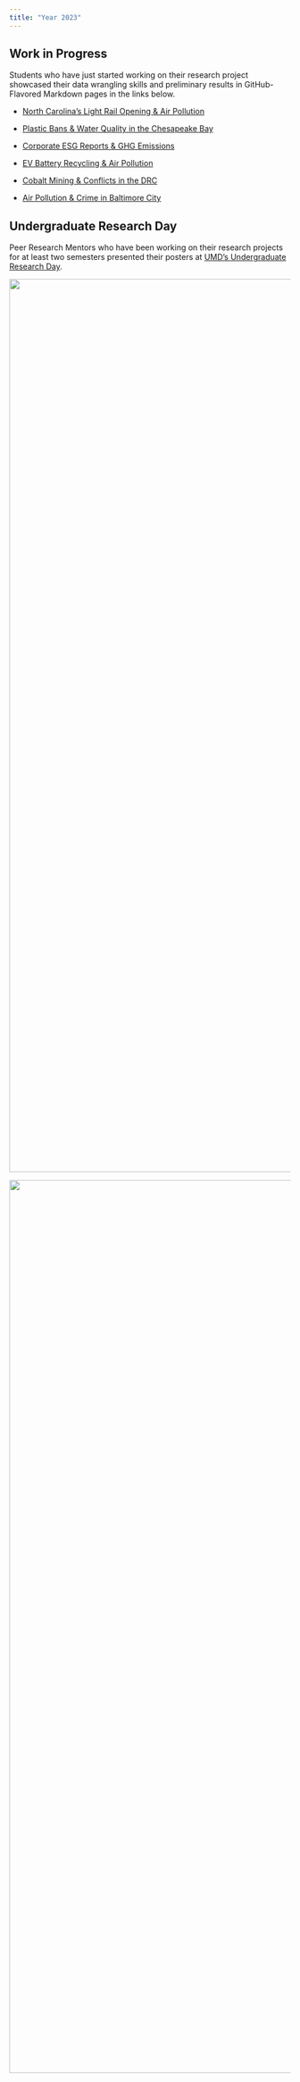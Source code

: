 ```yaml
---
title: "Year 2023"
---
```


## Work in Progress

Students who have just started working on their research project showcased their data wrangling skills and preliminary results in GitHub-Flavored Markdown pages in the links below.

-   [North Carolina's Light Rail Opening & Air Pollution](https://github.com/umdfiresa2023/fire-summit-greenlight)

-   [Plastic Bans & Water Quality in the Chesapeake Bay](https://github.com/umdfiresa2023/fire-summit-microplastic)

-   [Corporate ESG Reports & GHG Emissions](https://github.com/umdfiresa2023/fire-summit-whistle-blowers)

-   [EV Battery Recycling & Air Pollution](https://github.com/umdfiresa2023/fire-summit-zero-e-mission)

-   [Cobalt Mining & Conflicts in the DRC](https://github.com/umdfiresa2023/fire-summit-mining)

-   [Air Pollution & Crime in Baltimore City](https://github.com/umdfiresa2023/fire-summit-crime-patrol)

## Undergraduate Research Day

Peer Research Mentors who have been working on their research projects for at least two semesters presented their posters at [UMD's Undergraduate Research Day](https://mcur.umd.edu/undergraduate-research-day).

![](images/2023_lr.png){fig-align="left" width="1600"}

![](images/2023_noise.png){fig-align="left" width="1600"}
